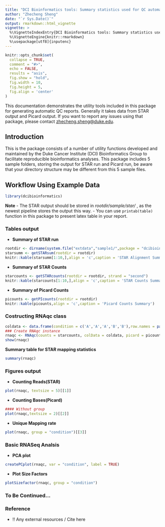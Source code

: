 ```yaml
---
title: "DCI Bioinformatics tools: Summary statistics used for QC automatic report"
author: "Zhecheng Sheng"
date: "`r Sys.Date()`"
output: rmarkdown::html_vignette
vignette: >
  %\VignetteIndexEntry{DCI Bioinformatics tools: Summary statistics used for QC automatic report}
  %\VignetteEngine{knitr::rmarkdown}
  %\usepackage[utf8]{inputenc}
---
```


```r
knitr::opts_chunk$set(
  collapse = TRUE,
  comment = "#>",
  echo = FALSE,
  results = "asis",
  fig.show = "hold",
  fig.width = 10,
  fig.height = 5,
  fig.align = 'center'
)
```

This documentation demonstrates the utility tools included in this package for generating automatic QC reports. Generally it takes data from STAR output and Picard output. If you want to report any issues using that package, please contact [zhecheng.sheng@duke.edu](zhecheng.sheng@duke.edu).

## Introduction


This is the package consists of a number of utility functions developed and maintained by the Duke Cancer Institute (DCI) Bioinformatics Group to facilitate reproducible bioinformatics analyses. This package includes 5 sample folders, storing the output for STAR run and Picard run, be aware that your directory structure may be different from this 5 sample files. 


## Workflow Using Example Data
```r
library(dcibioinformatics)
```

 **Note**
 -  The STAR output should be stored in *rootdir/sample/star/* , as the newest pipeline stores the output this way.
 -  You can use `printab(table)` function in this package to present latex table in your report. 

### Tables output

* **Summary of STAR run**

```r
rootdir <- dirname(system.file("extdata","sample1/",package = "dcibioinformatics",mustWork = TRUE))
starsumm <- getSTARsum(rootdir = rootdir)
knitr::kable(starsumm[1:10,],align = 'c',caption = 'STAR Alignment Summary')
```

* **Summary of STAR Counts**

```r
starcounts <- getSTARcounts(rootdir = rootdir, strand = "second")
knitr::kable(starcounts[1:10,],align = 'c',caption = 'STAR Counts Summary')
```

* **Summary of Picard Counts**
```r
picounts <- getPIcounts(rootdir = rootdir)
knitr::kable(picounts,align = 'c',caption = 'Picard Counts Summary')
```
### Costructing RNAqc class

```r
coldata <- data.frame(condition = c('A','A','A','B','B'),row.names = paste0('sample',1:5))
### Create RNAqc instance
rnaqc <- RNAqc(counts = starcounts, colData = coldata, picard = picounts)
show(rnaqc)
```

**Summary table for STAR mapping statistics**
```r
summary(rnaqc)
```


### Figures output

* **Counting Reads(STAR)**

```r
plot(rnaqc, textsize = 5)[[1]]
```

* **Counting Bases(Picard)**

```r
#### Without group
plot(rnaqc,textsize = 2)[[2]]
```

* **Unique Mapping rate**
```r
plot(rnaqc, group = "condition")[[3]]
```
### Basic RNASeq Analsis
* **PCA plot**
```r
createPCplot(rnaqc, var = "condition", label = TRUE)
```

* **Plot Size Factors**
```r
plotSizefactor(rnaqc, group = "condition")
```

### To Be Continued...

### Reference

- !! Any external resources / Cite here
